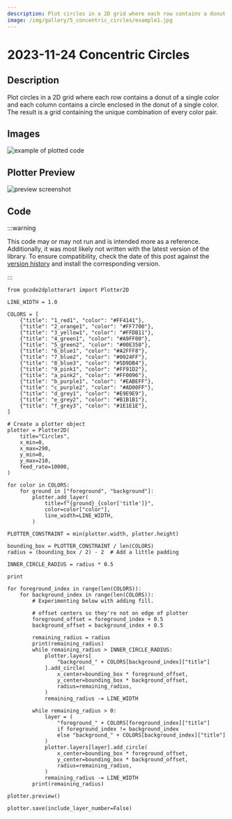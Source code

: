 ```yaml
---
description: Plot circles in a 2D grid where each row contains a donut of a single color and each column contains a circle enclosed in the donut of a single color. The result is a grid containing the unique combination of every color pair. 
image: /img/gallery/5_concentric_circles/example1.jpg
---
```


# 2023-11-24 Concentric Circles

## Description

Plot circles in a 2D grid where each row contains a donut of a single color and each column contains a circle enclosed in the donut of a single color. The result is a grid containing the unique combination of every color pair. 

## Images

![example of plotted code](/img/gallery/5_concentric_circles/example1.jpg)


## Plotter Preview

![preview screenshot](/img/gallery/5_concentric_circles/preview.png)


## Code

:::warning

This code may or may not run and is intended more as a reference. Additionally, it was most likely not written with the latest version of the library. To ensure compatibility, check the date of this post against the [version history](https://pypi.org/project/gcode2dplotterart/#history) and install the corresponding version.

:::

```
from gcode2dplotterart import Plotter2D

LINE_WIDTH = 1.0

COLORS = [
    {"title": "1_red1", "color": "#FF4141"},
    {"title": "2_orange1", "color": "#FF7700"},
    {"title": "3_yellow1", "color": "#FFDB11"},
    {"title": "4_green1", "color": "#A9FF00"},
    {"title": "5_green2", "color": "#00E350"},
    {"title": "6_blue1", "color": "#A2FFF8"},
    {"title": "7_blue2", "color": "#0024FF"},
    {"title": "8_blue3", "color": "#5D9DB4"},
    {"title": "9_pink1", "color": "#FF91D2"},
    {"title": "a_pink2", "color": "#FF0096"},
    {"title": "b_purple1", "color": "#EABEFF"},
    {"title": "c_purple2", "color": "#AD00FF"},
    {"title": "d_grey1", "color": "#E9E9E9"},
    {"title": "e_grey2", "color": "#B1B1B1"},
    {"title": "f_grey3", "color": "#1E1E1E"},
]

# Create a plotter object
plotter = Plotter2D(
    title="Circles",
    x_min=0,
    x_max=290,
    y_min=0,
    y_max=210,
    feed_rate=10000,
)

for color in COLORS:
    for ground in ["foreground", "background"]:
        plotter.add_layer(
            title=f"{ground}_{color['title']}",
            color=color["color"],
            line_width=LINE_WIDTH,
        )

PLOTTER_CONSTRAINT = min(plotter.width, plotter.height)

bounding_box = PLOTTER_CONSTRAINT / len(COLORS)
radius = (bounding_box / 2) - 2  # Add a little padding

INNER_CIRCLE_RADIUS = radius * 0.5

print

for foreground_index in range(len(COLORS)):
    for background_index in range(len(COLORS)):
        # Experimenting below with adding fill.

        # offset centers so they're not on edge of plotter
        foreground_offset = foreground_index + 0.5
        background_offset = background_index + 0.5

        remaining_radius = radius
        print(remaining_radius)
        while remaining_radius > INNER_CIRCLE_RADIUS:
            plotter.layers[
                "background_" + COLORS[background_index]["title"]
            ].add_circle(
                x_center=bounding_box * foreground_offset,
                y_center=bounding_box * background_offset,
                radius=remaining_radius,
            )
            remaining_radius -= LINE_WIDTH

        while remaining_radius > 0:
            layer = (
                "foreground_" + COLORS[foreground_index]["title"]
                if foreground_index != background_index
                else "background_" + COLORS[background_index]["title"]
            )
            plotter.layers[layer].add_circle(
                x_center=bounding_box * foreground_offset,
                y_center=bounding_box * background_offset,
                radius=remaining_radius,
            )
            remaining_radius -= LINE_WIDTH
        print(remaining_radius)

plotter.preview()

plotter.save(include_layer_number=False)
```